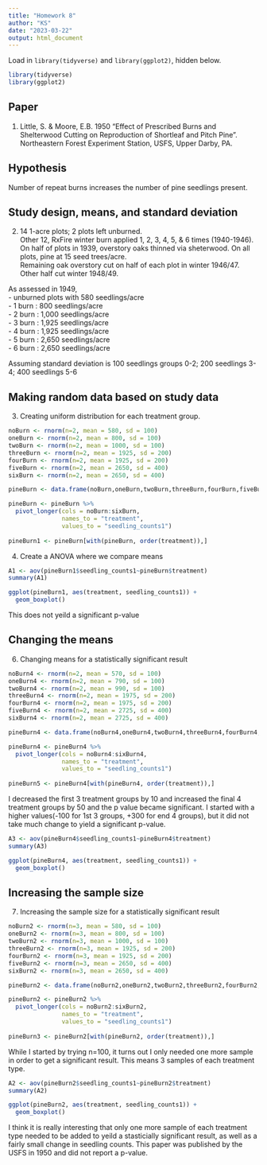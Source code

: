 ```yaml
---
title: "Homework 8"
author: "KS"
date: "2023-03-22"
output: html_document
---
```

Load in `library(tidyverse)` and `library(ggplot2)`, hidden below.

```r
library(tidyverse)
library(ggplot2)
```

## Paper

1. Little, S. & Moore, E.B. 1950 "Effect of Prescribed Burns and Shelterwood Cutting on Reproduction of Shortleaf and Pitch Pine". Northeastern Forest Experiment Station, USFS, Upper Darby, PA. 

## Hypothesis

Number of repeat burns increases the number of pine seedlings present.

## Study design, means, and standard deviation

2. 14 1-acre plots; 2 plots left unburned.  
Other 12, RxFire winter burn applied 1, 2, 3, 4, 5, & 6 times (1940-1946).  
On half of plots in 1939, overstory oaks thinned via sheterwood. 
On all plots, pine at 15 seed trees/acre.  
Remaining oak overstory cut on half of each plot in winter 1946/47. Other half cut winter 1948/49.  

As assessed in 1949,  
-     unburned plots with 580 seedlings/acre  
-     1 burn : 800 seedlings/acre  
-     2 burn : 1,000 seedlings/acre  
-     3 burn : 1,925 seedlings/acre  
-     4 burn : 1,925 seedlings/acre  
-     5 burn : 2,650 seedlings/acre  
-     6 burn : 2,650 seedlings/acre  
  
  Assuming standard deviation is 100 seedlings groups 0-2; 200 seedlings 3-4; 400 seedlings 5-6

## Making random data based on study data

  3. Creating uniform distribution for each treatment group.
```r
noBurn <- rnorm(n=2, mean = 580, sd = 100)
oneBurn <- rnorm(n=2, mean = 800, sd = 100)
twoBurn <- rnorm(n=2, mean = 1000, sd = 100)
threeBurn <- rnorm(n=2, mean = 1925, sd = 200)
fourBurn <- rnorm(n=2, mean = 1925, sd = 200)
fiveBurn <- rnorm(n=2, mean = 2650, sd = 400)
sixBurn <- rnorm(n=2, mean = 2650, sd = 400)

pineBurn <- data.frame(noBurn,oneBurn,twoBurn,threeBurn,fourBurn,fiveBurn,sixBurn)

pineBurn <- pineBurn %>% 
  pivot_longer(cols = noBurn:sixBurn,
               names_to = "treatment",
               values_to = "seedling_counts1")
  
pineBurn1 <- pineBurn[with(pineBurn, order(treatment)),]
```
  
4. Create a ANOVA where we compare means

```r
A1 <- aov(pineBurn1$seedling_counts1~pineBurn$treatment)
summary(A1)
```
```r
ggplot(pineBurn1, aes(treatment, seedling_counts1)) +
  geom_boxplot()
```

This does not yeild a significant p-value

## Changing the means

6. Changing means for a statistically significant result

```r
noBurn4 <- rnorm(n=2, mean = 570, sd = 100)
oneBurn4 <- rnorm(n=2, mean = 790, sd = 100)
twoBurn4 <- rnorm(n=2, mean = 990, sd = 100)
threeBurn4 <- rnorm(n=2, mean = 1975, sd = 200)
fourBurn4 <- rnorm(n=2, mean = 1975, sd = 200)
fiveBurn4 <- rnorm(n=2, mean = 2725, sd = 400)
sixBurn4 <- rnorm(n=2, mean = 2725, sd = 400)

pineBurn4 <- data.frame(noBurn4,oneBurn4,twoBurn4,threeBurn4,fourBurn4,fiveBurn4,sixBurn4)

pineBurn4 <- pineBurn4 %>% 
  pivot_longer(cols = noBurn4:sixBurn4,
               names_to = "treatment",
               values_to = "seedling_counts1")
  
pineBurn5 <- pineBurn4[with(pineBurn4, order(treatment)),]
```
  
I decreased the first 3 treatment groups by 10 and increased the final 4 treatment groups by 50 and the p value became significant. I started with a higher values(-100 for 1st 3 groups, +300 for end 4 groups), but it did not take much change to yield a significant p-value. 

```r
A3 <- aov(pineBurn4$seedling_counts1~pineBurn4$treatment)
summary(A3)
```

```r
ggplot(pineBurn4, aes(treatment, seedling_counts1)) +
  geom_boxplot()
```



## Increasing the sample size

7. Increasing the sample size for a statistically significant result

```r
noBurn2 <- rnorm(n=3, mean = 580, sd = 100)
oneBurn2 <- rnorm(n=3, mean = 800, sd = 100)
twoBurn2 <- rnorm(n=3, mean = 1000, sd = 100)
threeBurn2 <- rnorm(n=3, mean = 1925, sd = 200)
fourBurn2 <- rnorm(n=3, mean = 1925, sd = 200)
fiveBurn2 <- rnorm(n=3, mean = 2650, sd = 400)
sixBurn2 <- rnorm(n=3, mean = 2650, sd = 400)

pineBurn2 <- data.frame(noBurn2,oneBurn2,twoBurn2,threeBurn2,fourBurn2,fiveBurn2,sixBurn2)

pineBurn2 <- pineBurn2 %>% 
  pivot_longer(cols = noBurn2:sixBurn2,
               names_to = "treatment",
               values_to = "seedling_counts1")
  
pineBurn3 <- pineBurn2[with(pineBurn2, order(treatment)),]
```

While I started by trying n=100, it turns out I only needed one more sample in order to get a significant result. This means 3 samples of each treatment type.

```r
A2 <- aov(pineBurn2$seedling_counts1~pineBurn2$treatment)
summary(A2)
```


```r
ggplot(pineBurn2, aes(treatment, seedling_counts1)) +
  geom_boxplot()
```

I think it is really interesting that only one more sample of each treatment type needed to be added to yeild a stasticially significant result, as well as a fairly small change in seedling counts. This paper was published by the USFS in 1950 and did not report a p-value.